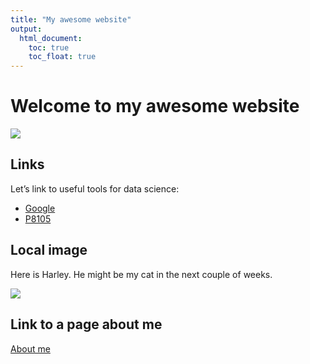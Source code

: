 ```yaml
---
title: "My awesome website"
output: 
  html_document:
    toc: true
    toc_float: true
---
```


# Welcome to my awesome website

![](https://media.giphy.com/media/drXGoW1iudhKw/giphy.gif)

## Links 

Let's link to useful tools for data science:

* [Google](https://www.google.com/)
* [P8105](https://p8105.com/index.html)

## Local image

Here is Harley. He might be my cat in the next couple of weeks. 

![](image/harley_firstlook.PNG)

## Link to a page about me 

[About me](about.html)

